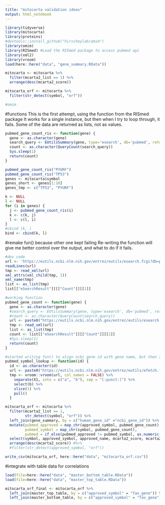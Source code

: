 ```yaml
---
title: "mitocarta validation ideas"
output: html_notebook
---
```


```r
library(tidyverse)
library(mitocarta)
library(proteins)
#devtools::install_github("hirscheylab/omim")
library(omim)
library(RISmed) #Load the RISmed package to access pubmed api
library(xml2)
library(vroom)
load(here::here("data", "gene_summary.RData"))
```

```r
mitocarta <- mitocarta %>% 
  filter(mcarta2_list == 1) %>% 
  arrange(desc(mcarta2_score))

mitocarta_orf <- mitocarta %>% 
  filter(str_detect(symbol, "orf"))

#omim

```

#functions
This is the first attempt, using the function from the RISmed package
It works for a single instance, but then when I try to loop through, it fails. 
Some of the data are returned as lists, not as values. 
```r
pubmed_gene_count_ris <- function(gene) {
  gene <- as.character(gene)
  search_query <- EUtilsSummary(gene, type='esearch', db='pubmed', retmax = 25000)
  count <- as.character(QueryCount(search_query))
  Sys.sleep(1)
  return(count)
}

pubmed_gene_count_ris("PYURF")
pubmed_gene_count_ris("TP53")
genes <- mitocarta$symbol
genes_short <- genes[1:10]
genes_tmp <- c("TP53", "PYURF")

k <- NULL
l <- NULL
for (i in genes) {
  j <- pubmed_gene_count_ris(i)
  k <- c(k, j)
  l <- c(l, i)
}
#cbind (k, )
bind <- cbind(k, l)

```

#remake fun() because other one kept failing
Re-writing the function will give me better control over the output, and what to do if it fails. 
```r
#dev code
url <- 'https://eutils.ncbi.nlm.nih.gov/entrez/eutils/esearch.fcgi?db=pubmed&term=SIRT4&retmax=25000'
readLines(url)
tmp <- read_xml(url)
xml_attrs(xml_child(tmp, 1))
xml_name(tmp)
list <- as_list(tmp)
list[["eSearchResult"]][["Count"]][[1]]

#working function
pubmed_gene_count <- function(gene) {
  gene <- as.character(gene)
  #search_query <- EUtilsSummary(gene, type='esearch', db='pubmed', retmax = 25000)
  #count <- as.character(QueryCount(search_query))
  url <- paste0("https://eutils.ncbi.nlm.nih.gov/entrez/eutils/esearch.fcgi?db=pubmed&term=", gene, "&retmax=25000&email=matthew.hirschey@duke.edu&api_key=c02d48a6960a0c40134e33436870410fe107")
  tmp <- read_xml(url)
  list <- as_list(tmp)
  count <- list[["eSearchResult"]][["Count"]][[1]]
  #Sys.sleep(1)
  return(count)
}

#started writing fun() to align ncbi gene id with gene name, but then I realized I could just use gene_summary instead!!!
pubmed_symbol_lookup <- function(id) {
  id <- as.character(id)
  url <- paste0("https://eutils.ncbi.nlm.nih.gov/entrez/eutils/efetch.fcgi?db=gene&id=", id, "&rettype=docsum&retmode=text&api_key=c02d48a6960a0c40134e33436870410fe107")
  tmp <- vroom::vroom(url, col_names = FALSE) %>% 
    separate(X1, into = c("a", "b"), sep = "[:punct:]") %>% 
    select(b) %>% 
    slice(1) %>% 
    pull()
  }
```

```r
mitocarta_orf <- mitocarta %>% 
  filter(mcarta2_list == 1, 
         str_detect(symbol, "orf")) %>% 
  left_join(gene_summary, by = c("human_gene_id" ="ncbi_gene_id")) %>% 
  mutate(pubmed_approved = map_chr(approved_symbol, pubmed_gene_count), 
         pubmed_symbol = map_chr(symbol, pubmed_gene_count), 
         pubmed = if_else(pubmed_approved != pubmed_symbol, as.numeric(pubmed_approved) + as.numeric(pubmed_symbol), as.numeric(pubmed_approved))) %>% 
  select(symbol, approved_symbol, approved_name, mcarta2_score, mcarta2_fdr, mcarta2_evidence, pubmed, entrez_summary, aka, synonyms, protein_length, coexpression_gnf_n50_score, pgc_induction_score, human_gene_id, ensembl_gene_id, hgnc_id, omim_id_supplied_by_omim, uni_prot_id_supplied_by_uni_prot) %>% 
  arrange(desc(mcarta2_score)) #%>% 
  #filter(str_detect(approved_symbol, "orf"))

write_csv(mitocarta_orf, here::here("data", "mitocarta_orf.csv"))
```

#integrate with table data for correlations
```r
load(file=here::here("data", "master_bottom_table.RData"))
load(file=here::here("data", "master_top_table.RData"))

mitocarta_orf_final <- mitocarta_orf %>%
  left_join(master_top_table, by = c("approved_symbol" = "fav_gene")) %>% 
  left_join(master_bottom_table, by = c("approved_symbol" = "fav_gene"), suffix = c("_top", "_bottom"))
```

